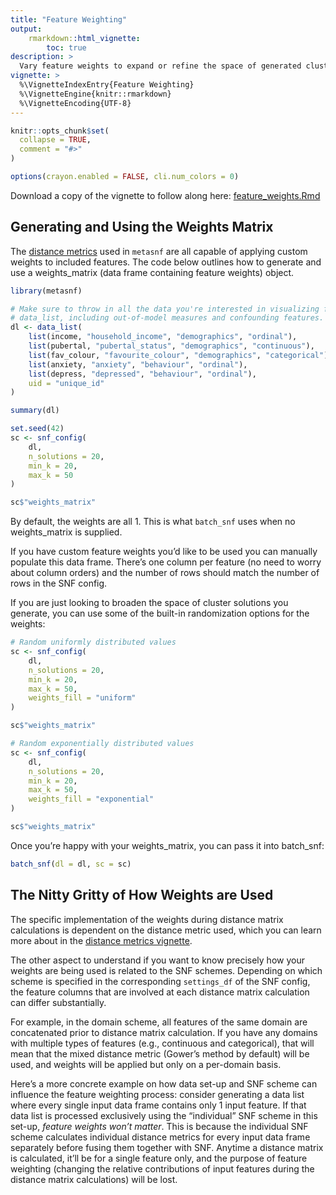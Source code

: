 ```yaml
---
title: "Feature Weighting"
output:
    rmarkdown::html_vignette:
        toc: true
description: >
  Vary feature weights to expand or refine the space of generated cluster solutions.
vignette: >
  %\VignetteIndexEntry{Feature Weighting}
  %\VignetteEngine{knitr::rmarkdown}
  %\VignetteEncoding{UTF-8}
---
```


<style>
div.aside { background-color:#fff2e6; }
</style>

```r
knitr::opts_chunk$set(
  collapse = TRUE,
  comment = "#>"
)
```

```r
options(crayon.enabled = FALSE, cli.num_colors = 0)
```

Download a copy of the vignette to follow along here: [feature_weights.Rmd](https://raw.githubusercontent.com/BRANCHlab/metasnf/main/vignettes/feature_weights.Rmd)

## Generating and Using the Weights Matrix

The [distance metrics](https://branchlab.github.io/metasnf/articles/distance_metrics.html) used in `metasnf` are all capable of applying custom weights to included features.
The code below outlines how to generate and use a weights_matrix (data frame containing feature weights) object.

```r
library(metasnf)

# Make sure to throw in all the data you're interested in visualizing for this
# data_list, including out-of-model measures and confounding features.
dl <- data_list(
    list(income, "household_income", "demographics", "ordinal"),
    list(pubertal, "pubertal_status", "demographics", "continuous"),
    list(fav_colour, "favourite_colour", "demographics", "categorical"),
    list(anxiety, "anxiety", "behaviour", "ordinal"),
    list(depress, "depressed", "behaviour", "ordinal"),
    uid = "unique_id"
)

summary(dl)

set.seed(42)
sc <- snf_config(
    dl,
    n_solutions = 20,
    min_k = 20,
    max_k = 50
)

sc$"weights_matrix"
```

By default, the weights are all 1.
This is what `batch_snf` uses when no weights_matrix is supplied.

If you have custom feature weights you'd like to be used you can manually populate this data frame.
There's one column per feature (no need to worry about column orders) and the number of rows should match the number of rows in the SNF config.

If you are just looking to broaden the space of cluster solutions you generate, you can use some of the built-in randomization options for the weights:

```r
# Random uniformly distributed values
sc <- snf_config(
    dl,
    n_solutions = 20,
    min_k = 20,
    max_k = 50,
    weights_fill = "uniform"
)

sc$"weights_matrix"

# Random exponentially distributed values
sc <- snf_config(
    dl,
    n_solutions = 20,
    min_k = 20,
    max_k = 50,
    weights_fill = "exponential"
)

sc$"weights_matrix"
```

Once you're happy with your weights_matrix, you can pass it into batch_snf:

```r
batch_snf(dl = dl, sc = sc)
```

## The Nitty Gritty of How Weights are Used

The specific implementation of the weights during distance matrix calculations is dependent on the distance metric used, which you can learn more about in the [distance metrics vignette](https://branchlab.github.io/metasnf/articles/distance_metrics.html).

The other aspect to understand if you want to know precisely how your weights are being used is related to the SNF schemes.
Depending on which scheme is specified in the corresponding `settings_df` of the SNF config, the feature columns that are involved at each distance matrix calculation can differ substantially.

For example, in the domain scheme, all features of the same domain are concatenated prior to distance matrix calculation.
If you have any domains with multiple types of features (e.g., continuous and categorical), that will mean that the mixed distance metric (Gower's method by default) will be used, and weights will be applied but only on a per-domain basis.

Here's a more concrete example on how data set-up and SNF scheme can influence the feature weighting process: consider generating a data list where every single input data frame contains only 1 input feature.
If that data list is processed exclusively using the "individual" SNF scheme in this set-up, *feature weights won't matter*.
This is because the individual SNF scheme calculates individual distance metrics for every input data frame separately before fusing them together with SNF.
Anytime a distance matrix is calculated, it'll be for a single feature only, and the purpose of feature weighting (changing the relative contributions of input features during the distance matrix calculations) will be lost.
